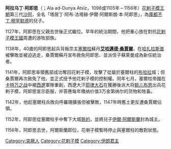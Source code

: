 {{Unreferenced|time=2014-07-29T11:25:35+00:00}}
'''阿拉乌丁·阿即思'''（{{lang-fa|علاءالدین اتسز}}；Ala ad-Dunya Atsïz，1098或1105年－1156年）[[花剌子模王朝|花剌子模王朝]]第三代[[沙阿|沙阿]]，全名「塔居丁·阿布·法塔赫·伊爾·阿爾斯朗·本·阿即思」，為[[庫都不丁·穆罕默德|庫都不丁·穆罕默德]]的兒子。

1127年，阿即思在父親去世後正式繼位。早年的統治期間，他把重心放在對抗[[花剌子模王國|花剌子模王國]]周遭的游牧部族。

1138年，40歲的阿即思起兵背叛宗主[[塞爾柱|塞爾柱]]蘇丹'''[[艾哈邁德·桑賈爾|艾哈邁德·桑賈爾]]'''，在[[哈扎拉斯普|哈扎拉斯普]]被擊敗並被迫逃走，桑賈爾蘇丹宣布赦免阿即思、並派侄子蘇萊曼成為新任統治者。

1141年，阿即思率領舊部成功奪回花剌子模，攻擊了從屬於塞爾柱的[[布哈拉|布哈拉]]城；但桑賈爾再次赦免了他，並正式授予他花剌子模的控制權。同年七月，塞爾柱帝國在[[卡特万之战|卡特万之战]]中被[[西遼|西遼]]軍隊重創，西遼大汗[[耶律大石|耶律大石]]在獲勝後派大将[[额儿布思|额儿布思]]出兵花剌子模，阿即思宣示臣服，并答應每年缴纳价值3万金第纳尔的货物和牲畜。

1142年，他趁塞爾柱兵敗向呼羅珊擴張但被擊敗，1147年時舊土更反遭桑賈爾佔領。

1152年，阿即思從塞爾柱手中奪下大城[[氈的|氈的]]，並將兒子[[伊爾·阿爾斯蘭|伊爾·阿爾斯蘭]]封為城主。

1156年，阿即思去世，阿爾斯蘭即位，花喇子模暫時停止與塞爾柱的敵對狀態。

{{start box}}
{{s-before|[[庫都不丁·穆罕默德|庫都不丁·穆罕默德]]}}
{{s-title|[[花剌子模王朝|花剌子模王朝]]君主|1127年-1156年}}
{{s-after|[[伊爾·阿爾斯蘭|伊爾·阿爾斯蘭]]}}

[[Category:突厥人|Category:突厥人]]
[[Category:花剌子模|Category:花剌子模]]
[[Category:伊朗君主|Category:伊朗君主]]